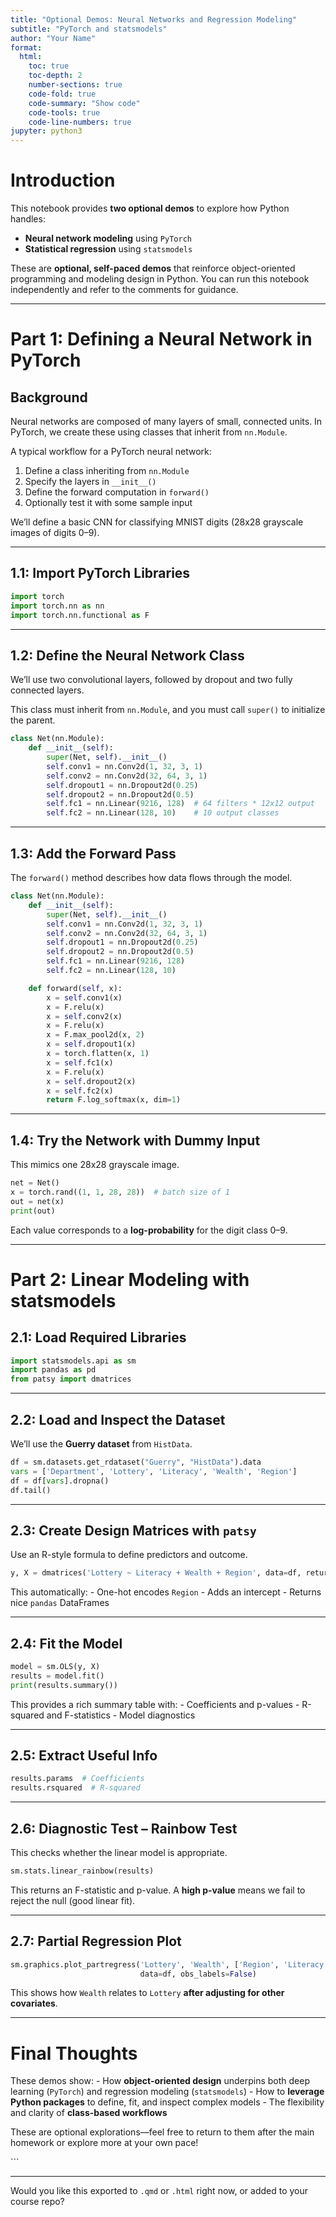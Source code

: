 ```yaml
---
title: "Optional Demos: Neural Networks and Regression Modeling"
subtitle: "PyTorch and statsmodels"
author: "Your Name"
format:
  html:
    toc: true
    toc-depth: 2
    number-sections: true
    code-fold: true
    code-summary: "Show code"
    code-tools: true
    code-line-numbers: true
jupyter: python3
---
```


# Introduction

This notebook provides **two optional demos** to explore how Python handles:

- **Neural network modeling** using `PyTorch`
- **Statistical regression** using `statsmodels`

These are **optional, self-paced demos** that reinforce object-oriented programming and modeling design in Python. You can run this notebook independently and refer to the comments for guidance.

---

# Part 1: Defining a Neural Network in PyTorch

## Background

Neural networks are composed of many layers of small, connected units. In PyTorch, we create these using classes that inherit from `nn.Module`.

A typical workflow for a PyTorch neural network:

1. Define a class inheriting from `nn.Module`
2. Specify the layers in `__init__()`
3. Define the forward computation in `forward()`
4. Optionally test it with some sample input

We’ll define a basic CNN for classifying MNIST digits (28x28 grayscale images of digits 0–9).

---

## 1.1: Import PyTorch Libraries

```python
import torch
import torch.nn as nn
import torch.nn.functional as F
```

---

## 1.2: Define the Neural Network Class

We’ll use two convolutional layers, followed by dropout and two fully connected layers.

::: {.callout-note}
This class must inherit from `nn.Module`, and you must call `super()` to initialize the parent.
:::

```python
class Net(nn.Module):
    def __init__(self):
        super(Net, self).__init__()
        self.conv1 = nn.Conv2d(1, 32, 3, 1)
        self.conv2 = nn.Conv2d(32, 64, 3, 1)
        self.dropout1 = nn.Dropout2d(0.25)
        self.dropout2 = nn.Dropout2d(0.5)
        self.fc1 = nn.Linear(9216, 128)  # 64 filters * 12x12 output
        self.fc2 = nn.Linear(128, 10)    # 10 output classes
```

---

## 1.3: Add the Forward Pass

The `forward()` method describes how data flows through the model.

```python
class Net(nn.Module):
    def __init__(self):
        super(Net, self).__init__()
        self.conv1 = nn.Conv2d(1, 32, 3, 1)
        self.conv2 = nn.Conv2d(32, 64, 3, 1)
        self.dropout1 = nn.Dropout2d(0.25)
        self.dropout2 = nn.Dropout2d(0.5)
        self.fc1 = nn.Linear(9216, 128)
        self.fc2 = nn.Linear(128, 10)

    def forward(self, x):
        x = self.conv1(x)
        x = F.relu(x)
        x = self.conv2(x)
        x = F.relu(x)
        x = F.max_pool2d(x, 2)
        x = self.dropout1(x)
        x = torch.flatten(x, 1)
        x = self.fc1(x)
        x = F.relu(x)
        x = self.dropout2(x)
        x = self.fc2(x)
        return F.log_softmax(x, dim=1)
```

---

## 1.4: Try the Network with Dummy Input

This mimics one 28x28 grayscale image.

```python
net = Net()
x = torch.rand((1, 1, 28, 28))  # batch size of 1
out = net(x)
print(out)
```

Each value corresponds to a **log-probability** for the digit class 0–9.

---

# Part 2: Linear Modeling with statsmodels

## 2.1: Load Required Libraries

```python
import statsmodels.api as sm
import pandas as pd
from patsy import dmatrices
```

---

## 2.2: Load and Inspect the Dataset

We’ll use the **Guerry dataset** from `HistData`.

```python
df = sm.datasets.get_rdataset("Guerry", "HistData").data
vars = ['Department', 'Lottery', 'Literacy', 'Wealth', 'Region']
df = df[vars].dropna()
df.tail()
```

---

## 2.3: Create Design Matrices with `patsy`

Use an R-style formula to define predictors and outcome.

```python
y, X = dmatrices('Lottery ~ Literacy + Wealth + Region', data=df, return_type='dataframe')
```

This automatically:
- One-hot encodes `Region`
- Adds an intercept
- Returns nice `pandas` DataFrames

---

## 2.4: Fit the Model

```python
model = sm.OLS(y, X)
results = model.fit()
print(results.summary())
```

This provides a rich summary table with:
- Coefficients and p-values
- R-squared and F-statistics
- Model diagnostics

---

## 2.5: Extract Useful Info

```python
results.params  # Coefficients
results.rsquared  # R-squared
```

---

## 2.6: Diagnostic Test – Rainbow Test

This checks whether the linear model is appropriate.

```python
sm.stats.linear_rainbow(results)
```

This returns an F-statistic and p-value. A **high p-value** means we fail to reject the null (good linear fit).

---

## 2.7: Partial Regression Plot

```python
sm.graphics.plot_partregress('Lottery', 'Wealth', ['Region', 'Literacy'],
                             data=df, obs_labels=False)
```

This shows how `Wealth` relates to `Lottery` **after adjusting for other covariates**.

---

# Final Thoughts

These demos show:
- How **object-oriented design** underpins both deep learning (`PyTorch`) and regression modeling (`statsmodels`)
- How to **leverage Python packages** to define, fit, and inspect complex models
- The flexibility and clarity of **class-based workflows**

These are optional explorations—feel free to return to them after the main homework or explore more at your own pace!

```

---

Would you like this exported to `.qmd` or `.html` right now, or added to your course repo?